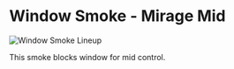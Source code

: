 # Window Smoke - Mirage Mid

![Window Smoke Lineup](https://via.placeholder.com/600x400/FFB800/000000?text=Window+Smoke+Lineup)

This smoke blocks window for mid control.